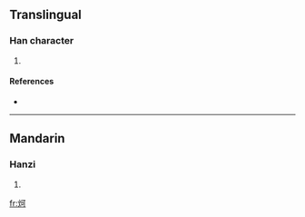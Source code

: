 ==Translingual==

===Han character===
{{Han char|rn=86|rad=火|as=05|sn=9|four=|canj=火一弓口 (FMNR)}}

# {{defn|Han|sort=火05}}

====References====
* {{Han ref|kx=0668.100|dkj=18938|dj=1077.130|hdz=32194.140|uh=70A3|ud=28835}}

----

==Mandarin==

===Hanzi===
{{cmn-hanzi|pin=[[kě]] ([[ke3]])|wg=k'o<sup>3</sup>}}

# {{defn|Mandarin|sort=火05}}

[[fr:炣]]